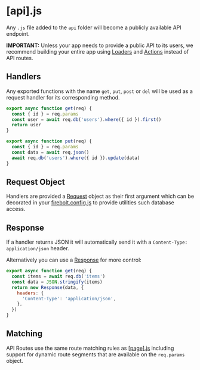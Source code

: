 <Metadata
  title='Reference: [api].js'
  description='API Reference for an api route file.'
/>

# [api].js

Any `.js` file added to the `api` folder will become a publicly available API endpoint.

**IMPORTANT:** Unless your app needs to provide a public API to its users, we recommend building your entire app using [Loaders](/docs/loaders) and [Actions](/docs/actions) instead of API routes.

## Handlers

Any exported functions with the name `get`, `put`, `post` or `del` will be used as a request handler for its corresponding method.

```jsx title='api/users_$id.js' lineNumbers
export async function get(req) {
  const { id } = req.params
  const user = await req.db('users').where({ id }).first()
  return user
}

export async function put(req) {
  const { id } = req.params
  const data = await req.json()
  await req.db('users').where({ id }).update(data)
}
```

## Request Object

Handlers are provided a [Request](/docs/ref/request) object as their first argument which can be decorated in your [firebolt.config.js](/docs/ref/config) to provide utilities such database access.

## Response

If a handler returns JSON it will automatically send it with a `Content-Type: application/json` header.

Alternatively you can use a [Response](https://developer.mozilla.org/en-US/docs/Web/API/Response/Response) for more control:

```jsx title='api/items.js' lineNumbers
export async function get(req) {
  const items = await req.db('items')
  const data = JSON.stringify(items)
  return new Response(data, {
    headers: {
      'Content-Type': 'application/json',
    },
  })
}
```

## Matching

API Routes use the same route matching rules as [[page].js](/docs/ref/page-js) including support for dynamic route segments that are available on the `req.params` object.
